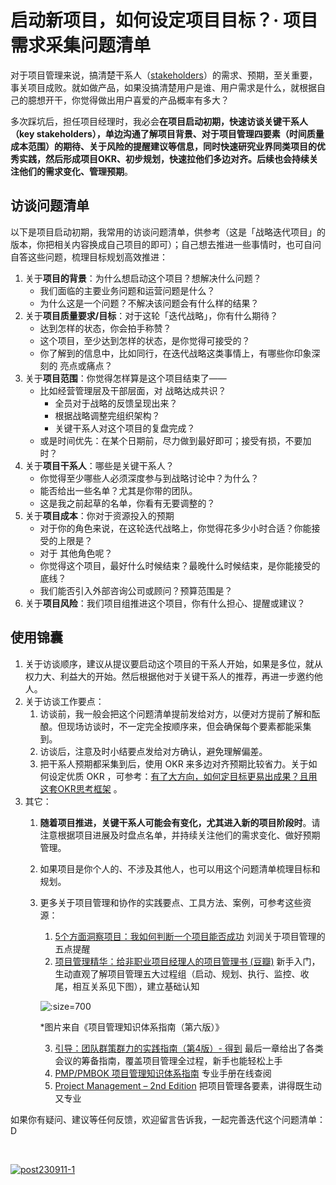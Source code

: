 # 启动新项目，如何设定项目目标？· 项目需求采集问题清单

对于项目管理来说，搞清楚干系人（[stakeholders](https://opentextbc.ca/projectmanagement/chapter/chapter-5-project-stakeholders-project-management/)）的需求、预期，至关重要，事关项目成败。就如做产品，如果没搞清楚用户是谁、用户需求是什么，就根据自己的臆想开干，你觉得做出用户喜爱的产品概率有多大？

多次踩坑后，担任项目经理时，我必会**在项目启动初期，快速访谈关键干系人（key stakeholders），单边沟通了解项目背景、对于项目管理四要素（时间质量成本范围）的期待、关于风险的提醒建议等信息，同时快速研究业界同类项目的优秀实践，然后形成项目OKR、初步规划，快速拉他们多边对齐。后续也会持续关注他们的需求变化、管理预期**。

## 访谈问题清单

以下是项目启动初期，我常用的访谈问题清单，供参考（这是「战略迭代项目」的版本，你把相关内容换成自己项目的即可）；自己想去推进一些事情时，也可自问自答这些问题，梳理目标规划高效推进：




1. 关于**项目的背景**：为什么想启动这个项目？想解决什么问题？
    - 我们面临的主要业务问题和运营问题是什么？
    - 为什么这是一个问题？不解决该问题会有什么样的结果？
2. 关于**项目质量要求/目标**：对于这轮「迭代战略」，你有什么期待？
    - 达到怎样的状态，你会拍手称赞？
    - 这个项目，至少达到怎样的状态，是你觉得可接受的？
    - 你了解到的信息中，比如同行，在迭代战略这类事情上，有哪些你印象深刻的 亮点或痛点？
3. 关于**项目范围**：你觉得怎样算是这个项目结束了——
    - 比如经营管理层及干部层面，对 战略达成共识？
        - 全员对于战略的反馈呈现出来？
        - 根据战略调整完组织架构？
        - 关键干系人对这个项目的复盘完成？
    - 或是时间优先：在某个日期前，尽力做到最好即可；接受有损，不要加时？
4. 关于**项目干系人**：哪些是关键干系人？
    - 你觉得至少哪些人必须深度参与到战略讨论中？为什么？
    - 能否给出一些名单？尤其是你带的团队。
    - 这是我之前起草的名单，你看有无要调整的？
5. 关于**项目成本**：你对于资源投入的预期
    - 对于你的角色来说，在这轮迭代战略上，你觉得花多少小时合适？你能接受的上限是？
    - 对于 其他角色呢？
    - 你觉得这个项目，最好什么时候结束？最晚什么时候结束，是你能接受的底线？
    - 我们能否引入外部咨询公司或顾问？预算范围是？
6. 关于**项目风险**：我们项目组推进这个项目，你有什么担心、提醒或建议？

## 使用锦囊

1. 关于访谈顺序，建议从提议要启动这个项目的干系人开始，如果是多位，就从权力大、利益大的开始。然后根据他对于关键干系人的推荐，再进一步邀约他人。
2. 关于访谈工作要点：
    1. 访谈前，我一般会把这个问题清单提前发给对方，以便对方提前了解和酝酿。但现场访谈时，不一定完全按顺序来，但会确保每个要素都能采集到。
    2. 访谈后，注意及时小结要点发给对方确认，避免理解偏差。
    3. 把干系人预期都采集到后，使用 OKR 来多边对齐预期比较省力。关于如何设定优质 OKR ，可参考：[有了大方向，如何定目标更易出成果？且用这套OKR思考框架](/basic/mbo-okr-frame) 。
3. 其它：
    1. **随着项目推进，关键干系人可能会有变化，尤其进入新的项目阶段时**。请注意根据项目进展及时盘点名单，并持续关注他们的需求变化、做好预期管理。
    2. 如果项目是你个人的、不涉及其他人，也可以用这个问题清单梳理目标和规划。
    3. 更多关于项目管理和协作的实践要点、工具方法、案例，可参考这些资源：
        1. [5个方面洞察项目：我如何判断一个项目能否成功](https://mp.weixin.qq.com/s/fXuyNfxHp_9eDudBZbMxoA) 刘润关于项目管理的五点提醒
        2. [项目管理精华：给非职业项目经理人的项目管理书 (豆瓣)](https://book.douban.com/subject/26986573/) 新手入门，生动直观了解项目管理五大过程组（启动、规划、执行、监控、收尾，相互关系见下图），建立基础认知
        
        ![](https://cdn.sunnyhuang.net/clipping/pm_process.png/webp ':size=700')
        
        *图片来自《项目管理知识体系指南（第六版）》

        3. [引导：团队群策群力的实践指南（第4版）- 得到](https://m.igetget.com/native/ebook#/ebook/detail?ebookId=BpM1nLOerPa1XOp27zqQ8KGR56loVWrXe2wdLygv94jYmnENDxAMZJBkbNzEblgQ&bookType=2&uid=2sprQFCiw2JzA7oUYRzbXg&os=iOS) 最后一章给出了各类会议的筹备指南，覆盖项目管理全过程，新手也能轻松上手
        4. [PMP/PMBOK 项目管理知识体系指南](http://pmp6.chn.ai/chapter/70) 专业手册在线查阅
        5. [Project Management – 2nd Edition](https://opentextbc.ca/projectmanagement/chapter/chapter-1-project-management-in-industry-project-management/) 把项目管理各要素，讲得既生动又专业

如果你有疑问、建议等任何反馈，欢迎留言告诉我，一起完善迭代这个问题清单：D

<br />


[![post230911-1](https://cdn.sunnyhuang.net/share/post230911-1.jpg/webp)](/)